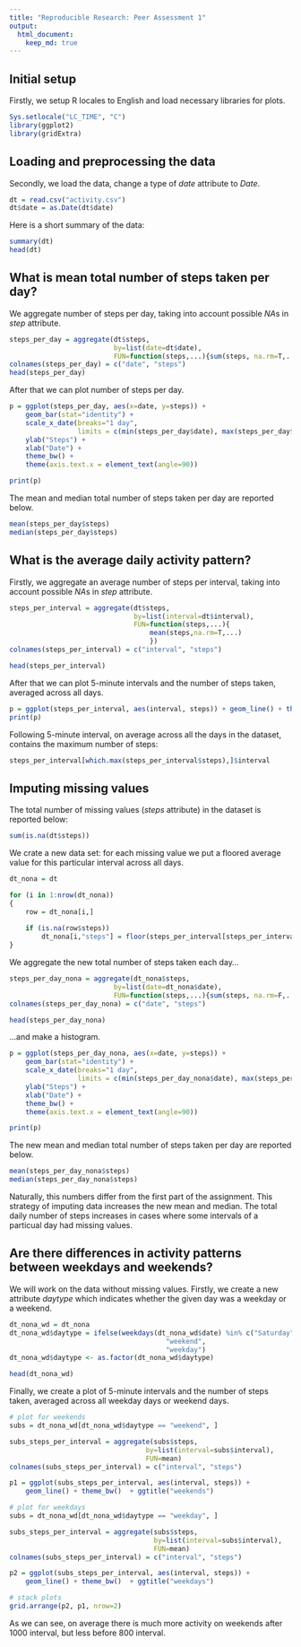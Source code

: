 ```yaml
---
title: "Reproducible Research: Peer Assessment 1"
output: 
  html_document:
    keep_md: true
---
```


## Initial setup

Firstly, we setup R locales to English and load necessary libraries for plots.

```r
Sys.setlocale("LC_TIME", "C")
library(ggplot2)
library(gridExtra)
```

## Loading and preprocessing the data

Secondly, we load the data, change a type of *date* attribute to *Date*.

```r
dt = read.csv("activity.csv")
dt$date = as.Date(dt$date)
```

Here is a short summary of the data:

```r
summary(dt)
head(dt)
```

## What is mean total number of steps taken per day?

We aggregate number of steps per day, taking into account 
possible *NA*s in *step* attribute.

```r
steps_per_day = aggregate(dt$steps, 
                          by=list(date=dt$date), 
                          FUN=function(steps,...){sum(steps, na.rm=T,...)})
colnames(steps_per_day) = c("date", "steps")
head(steps_per_day)
```

After that we can plot number of steps per day.

```r
p = ggplot(steps_per_day, aes(x=date, y=steps)) + 
    geom_bar(stat="identity") +
    scale_x_date(breaks="1 day",
                 limits = c(min(steps_per_day$date), max(steps_per_day$date)) ) +
    ylab("Steps") + 
    xlab("Date") +
    theme_bw() + 
    theme(axis.text.x = element_text(angle=90))

print(p)
```

The mean and median total number of steps taken per day are reported below.

```r
mean(steps_per_day$steps)
median(steps_per_day$steps)
```

## What is the average daily activity pattern?

Firstly, we aggregate an average number of steps per interval, 
taking into account possible *NA*s in *step* attribute.

```r
steps_per_interval = aggregate(dt$steps, 
                               by=list(interval=dt$interval), 
                               FUN=function(steps,...){
                                   mean(steps,na.rm=T,...)
                                   })
colnames(steps_per_interval) = c("interval", "steps")

head(steps_per_interval)
```

After that we can plot 5-minute intervals and the number of steps taken, 
averaged across all days.

```r
p = ggplot(steps_per_interval, aes(interval, steps)) + geom_line() + theme_bw()
print(p)
```

Following 5-minute interval, on average across all the days in the dataset,
contains the maximum number of steps:

```r
steps_per_interval[which.max(steps_per_interval$steps),]$interval
```

## Imputing missing values

The total number of missing values (*steps* attribute) in the dataset 
is reported below:

```r
sum(is.na(dt$steps))
```

We crate a new data set: for each missing value we put a floored average value 
for this particular interval across all days.

```r
dt_nona = dt

for (i in 1:nrow(dt_nona))
{
    row = dt_nona[i,]
    
    if (is.na(row$steps))
        dt_nona[i,"steps"] = floor(steps_per_interval[steps_per_interval$interval==row$interval,]$steps)
}
```

We aggregate the new total number of steps taken each day...

```r
steps_per_day_nona = aggregate(dt_nona$steps, 
                          by=list(date=dt_nona$date), 
                          FUN=function(steps,...){sum(steps, na.rm=F,...)})
colnames(steps_per_day_nona) = c("date", "steps")

head(steps_per_day_nona)
```

...and make a histogram.

```r
p = ggplot(steps_per_day_nona, aes(x=date, y=steps)) + 
    geom_bar(stat="identity") +
    scale_x_date(breaks="1 day",
                 limits = c(min(steps_per_day_nona$date), max(steps_per_day_nona$date)) ) +
    ylab("Steps") + 
    xlab("Date") +
    theme_bw() + 
    theme(axis.text.x = element_text(angle=90))

print(p)
```

The new mean and median total number of steps taken per day are reported below.

```r
mean(steps_per_day_nona$steps)
median(steps_per_day_nona$steps)
```

Naturally, this numbers differ from the first part of the assignment. This
strategy of imputing data increases the new mean and median. The total
daily number of steps increases in cases where some intervals of a particual
day had missing values.

## Are there differences in activity patterns between weekdays and weekends?

We will work on the data without missing values. Firstly, we create a new
attribute *daytype* which indicates whether the given day was a weekday or a
weekend.

```r
dt_nona_wd = dt_nona
dt_nona_wd$daytype = ifelse(weekdays(dt_nona_wd$date) %in% c("Saturday", "Sunday"),
                                       "weekend",
                                       "weekday")
dt_nona_wd$daytype <- as.factor(dt_nona_wd$daytype)

head(dt_nona_wd)
```

Finally, we create a plot of 5-minute intervals and the number of steps 
taken, averaged across all weekday days or weekend days.

```r
# plot for weekends
subs = dt_nona_wd[dt_nona_wd$daytype == "weekend", ]

subs_steps_per_interval = aggregate(subs$steps, 
                                  by=list(interval=subs$interval), 
                                  FUN=mean)
colnames(subs_steps_per_interval) = c("interval", "steps")

p1 = ggplot(subs_steps_per_interval, aes(interval, steps)) + 
    geom_line() + theme_bw()  + ggtitle("weekends")

# plot for weekdays
subs = dt_nona_wd[dt_nona_wd$daytype == "weekday", ]

subs_steps_per_interval = aggregate(subs$steps, 
                                    by=list(interval=subs$interval), 
                                    FUN=mean)
colnames(subs_steps_per_interval) = c("interval", "steps")

p2 = ggplot(subs_steps_per_interval, aes(interval, steps)) + 
    geom_line() + theme_bw()  + ggtitle("weekdays")

# stack plots
grid.arrange(p2, p1, nrow=2)
```

As we can see, on average there is much more activity on weekends after 1000
interval, but less before 800 interval.